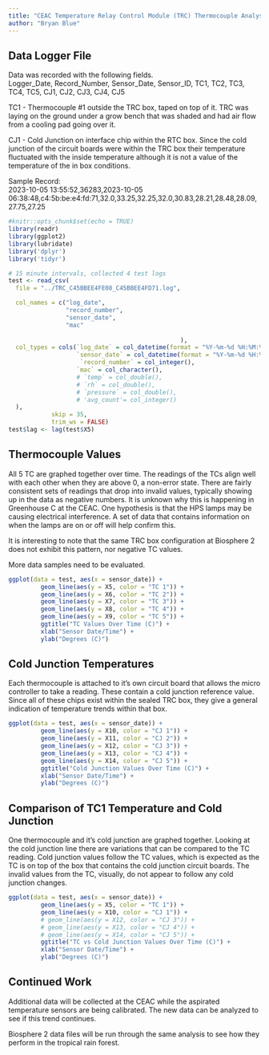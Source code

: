 ```yaml
---
title: "CEAC Temperature Relay Control Module (TRC) Thermocouple Analysis"
author: "Bryan Blue"
---
```


## Data Logger File

Data was recorded with the following fields.  
Logger_Date, Record_Number, Sensor_Date, Sensor_ID, TC1, TC2, TC3, TC4, TC5, CJ1, CJ2, CJ3, CJ4, CJ5

TC1 - Thermocouple #1 outside the TRC box, taped on top of it. TRC was laying on the ground under a grow bench that was shaded and had air flow from a cooling pad going over it.

CJ1 - Cold Junction on interface chip within the RTC box. Since the cold junction of the circuit boards were within the TRC box their temperature fluctuated with the inside temperature although it is not a value of the temperature of the in box conditions.

Sample Record:  
2023-10-05 13:55:52,36283,2023-10-05 06:38:48,c4:5b:be:e4:fd:71,32.0,33.25,32.25,32.0,30.83,28.21,28.48,28.09,27.75,27.25

```r
#knitr::opts_chunk$set(echo = TRUE)
library(readr)
library(ggplot2)
library(lubridate)
library('dplyr')
library('tidyr')
```



```r
# 15 minute intervals, collected 4 test logs
test <- read_csv(
  file = "../TRC_C45BBEE4FE08_C45BBEE4FD71.log",

  col_names = c("log_date",
                "record_number",
                "sensor_date",
                "mac"
                
                                                ),
  col_types = cols(`log_date` = col_datetime(format = "%Y-%m-%d %H:%M:%S"),
                   `sensor_date` = col_datetime(format = "%Y-%m-%d %H:%M:%S"),
                    `record_number` = col_integer(),
                   `mac` = col_character(),
                   # `temp` = col_double(),
                   # `rh` = col_double(),
                   # `pressure` = col_double(),
                   # 'avg_count'= col_integer()
  ),
            skip = 35,
            trim_ws = FALSE)
test$lag <- lag(test$X5)

```

## Thermocouple Values 
All 5 TC are graphed together over time. The readings of the TCs align well with each other when they are above 0, a non-error state. There are fairly consistent sets of readings that drop into invalid values, typically showing up in the data as negative numbers. It is unknown why this is happening in Greenhouse C at the CEAC. One hypothesis is that the HPS lamps may be causing electrical interference. A set of data that contains information on when the lamps are on or off will help confirm this.  

It is interesting to note that the same TRC box configuration at Biosphere 2 does not exhibit this pattern, nor negative TC values.  

More data samples need to be evaluated.  

```r

ggplot(data = test, aes(x = sensor_date)) +
         geom_line(aes(y = X5, color = "TC 1")) +
         geom_line(aes(y = X6, color = "TC 2")) +
         geom_line(aes(y = X7, color = "TC 3")) +
         geom_line(aes(y = X8, color = "TC 4")) +
         geom_line(aes(y = X9, color = "TC 5")) +
         ggtitle("TC Values Over Time (C)") +
         xlab("Sensor Date/Time") +
         ylab("Degrees (C)")

```
## Cold Junction Temperatures 
Each thermocouple is attached to it's own circuit board that allows the micro controller to take a reading. These contain a cold junction reference value. Since all of these chips exist within the sealed TRC box, they give a general indication of temperature trends within that box.  


```r

ggplot(data = test, aes(x = sensor_date)) +
         geom_line(aes(y = X10, color = "CJ 1")) +
         geom_line(aes(y = X11, color = "CJ 2")) +
         geom_line(aes(y = X12, color = "CJ 3")) +
         geom_line(aes(y = X13, color = "CJ 4")) +
         geom_line(aes(y = X14, color = "CJ 5")) +
         ggtitle("Cold Junction Values Over Time (C)") +
         xlab("Sensor Date/Time") +
         ylab("Degrees (C)")

```
## Comparison of TC1 Temperature and Cold Junction

One thermocouple and it's cold junction are graphed together. Looking at the cold junction line there are variations that can be compared to the TC reading. Cold junction values follow the TC values, which is expected as the TC is on top of the box that contains the cold junction circuit boards. The invalid values from the TC, visually, do not appear to follow any cold junction changes.  


```r

ggplot(data = test, aes(x = sensor_date)) +
         geom_line(aes(y = X5, color = "TC 1")) +
         geom_line(aes(y = X10, color = "CJ 1")) +
         # geom_line(aes(y = X12, color = "CJ 3")) +
         # geom_line(aes(y = X13, color = "CJ 4")) +
         # geom_line(aes(y = X14, color = "CJ 5")) +
         ggtitle("TC vs Cold Junction Values Over Time (C)") +
         xlab("Sensor Date/Time") +
         ylab("Degrees (C)")
```

## Continued Work  

Additional data will be collected at the CEAC while the aspirated temperature sensors are being calibrated. The new data can be analyzed to see if this trend continues.  

Biosphere 2 data files will be run through the same analysis to see how they perform in the tropical rain forest.